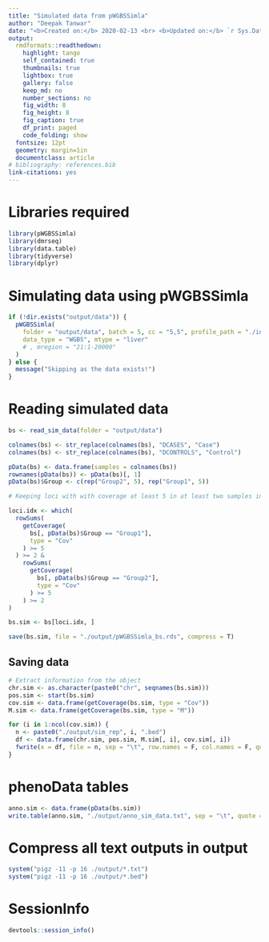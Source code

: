 ```yaml
---
title: "Simulated data from pWGBSSimla"
author: "Deepak Tanwar"
date: "<b>Created on:</b> 2020-02-13 <br> <b>Updated on:</b> `r Sys.Date()`"
output:
  rmdformats::readthedown:
    highlight: tango
    self_contained: true
    thumbnails: true
    lightbox: true
    gallery: false
    keep_md: no
    number_sections: no
    fig_width: 8
    fig_height: 8
    fig_caption: true
    df_print: paged
    code_folding: show
  fontsize: 12pt
  geometry: margin=1in
  documentclass: article
# bibliography: references.bib
link-citations: yes
---
```



# Libraries required
```r
library(pWGBSSimla)
library(dmrseq)
library(data.table)
library(tidyverse)
library(dplyr)
```


# Simulating data using pWGBSSimla
```r
if (!dir.exists("output/data")) {
  pWGBSSimla(
    folder = "output/data", batch = 5, cc = "5,5", profile_path = "./input",
    data_type = "WGBS", mtype = "liver"
    # , mregion = "21:1-20000"
  )
} else {
  message("Skipping as the data exists!")
}
```

# Reading simulated data
```r
bs <- read_sim_data(folder = "output/data")

colnames(bs) <- str_replace(colnames(bs), "DCASES", "Case")
colnames(bs) <- str_replace(colnames(bs), "DCONTROLS", "Control")

pData(bs) <- data.frame(samples = colnames(bs))
rownames(pData(bs)) <- pData(bs)[, 1]
pData(bs)$Group <- c(rep("Group2", 5), rep("Group1", 5))

# Keeping loci with with coverage at least 5 in at least two samples in each group

loci.idx <- which(
  rowSums(
    getCoverage(
      bs[, pData(bs)$Group == "Group1"],
      type = "Cov"
    ) >= 5
  ) >= 2 &
    rowSums(
      getCoverage(
        bs[, pData(bs)$Group == "Group2"],
        type = "Cov"
      ) >= 5
    ) >= 2
)

bs.sim <- bs[loci.idx, ]

save(bs.sim, file = "./output/pWGBSSimla_bs.rds", compress = T)
```

## Saving data
```r
# Extract information from the object
chr.sim <- as.character(paste0("chr", seqnames(bs.sim)))
pos.sim <- start(bs.sim)
cov.sim <- data.frame(getCoverage(bs.sim, type = "Cov"))
M.sim <- data.frame(getCoverage(bs.sim, type = "M"))

for (i in 1:ncol(cov.sim)) {
  n <- paste0("./output/sim_rep", i, ".bed")
  df <- data.frame(chr.sim, pos.sim, M.sim[, i], cov.sim[, i])
  fwrite(x = df, file = n, sep = "\t", row.names = F, col.names = F, quote = F)
}
```


# phenoData tables
```r
anno.sim <- data.frame(pData(bs.sim))
write.table(anno.sim, "./output/anno_sim_data.txt", sep = "\t", quote = F)
```


# Compress all text outputs in output
```r
system("pigz -11 -p 16 ./output/*.txt")
system("pigz -11 -p 16 ./output/*.bed")
```

# SessionInfo
```r
devtools::session_info()
```
